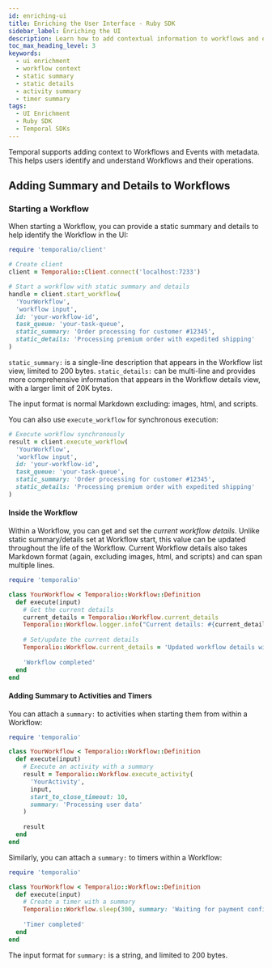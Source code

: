 ```yaml
---
id: enriching-ui
title: Enriching the User Interface - Ruby SDK
sidebar_label: Enriching the UI
description: Learn how to add contextual information to workflows and events in the Temporal UI using the Ruby SDK.
toc_max_heading_level: 3
keywords:
  - ui enrichment
  - workflow context
  - static summary
  - static details
  - activity summary
  - timer summary
tags:
  - UI Enrichment
  - Ruby SDK
  - Temporal SDKs
---
```


Temporal supports adding context to Workflows and Events with metadata. 
This helps users identify and understand Workflows and their operations.

## Adding Summary and Details to Workflows

### Starting a Workflow

When starting a Workflow, you can provide a static summary and details to help identify the Workflow in the UI:

```ruby
require 'temporalio/client'

# Create client
client = Temporalio::Client.connect('localhost:7233')

# Start a workflow with static summary and details
handle = client.start_workflow(
  'YourWorkflow',
  'workflow input',
  id: 'your-workflow-id',
  task_queue: 'your-task-queue',
  static_summary: 'Order processing for customer #12345',
  static_details: 'Processing premium order with expedited shipping'
)
```

`static_summary:` is a single-line description that appears in the Workflow list view, limited to 200 bytes.
`static_details:` can be multi-line and provides more comprehensive information that appears in the Workflow details view, with a larger limit of 20K bytes.

The input format is normal Markdown excluding: images, html, and scripts.

You can also use `execute_workflow` for synchronous execution:

```ruby
# Execute workflow synchronously
result = client.execute_workflow(
  'YourWorkflow',
  'workflow input',
  id: 'your-workflow-id',
  task_queue: 'your-task-queue',
  static_summary: 'Order processing for customer #12345',
  static_details: 'Processing premium order with expedited shipping'
)
```

#### Inside the Workflow

Within a Workflow, you can get and set the _current workflow details_. 
Unlike static summary/details set at Workflow start, this value can be updated throughout the life of the Workflow. 
Current Workflow details also takes Markdown format (again, excluding images, html, and scripts) and can span multiple lines.

```ruby
require 'temporalio'

class YourWorkflow < Temporalio::Workflow::Definition
  def execute(input)
    # Get the current details
    current_details = Temporalio::Workflow.current_details
    Temporalio::Workflow.logger.info("Current details: #{current_details}")
    
    # Set/update the current details
    Temporalio::Workflow.current_details = 'Updated workflow details with new status'
    
    'Workflow completed'
  end
end
```

#### Adding Summary to Activities and Timers

You can attach a `summary:` to activities when starting them from within a Workflow:

```ruby
require 'temporalio'

class YourWorkflow < Temporalio::Workflow::Definition
  def execute(input)
    # Execute an activity with a summary
    result = Temporalio::Workflow.execute_activity(
      'YourActivity',
      input,
      start_to_close_timeout: 10,
      summary: 'Processing user data'
    )
    
    result
  end
end
```

Similarly, you can attach a `summary:` to timers within a Workflow:

```ruby
require 'temporalio'

class YourWorkflow < Temporalio::Workflow::Definition
  def execute(input)
    # Create a timer with a summary
    Temporalio::Workflow.sleep(300, summary: 'Waiting for payment confirmation')
    
    'Timer completed'
  end
end
```

The input format for `summary:` is a string, and limited to 200 bytes.